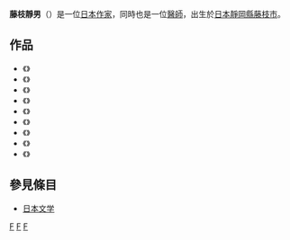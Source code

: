 {{japanese|japanese=藤枝静男|kana=ふじえだ　しずお|romaji=Fujieda Shizuo}}
'''藤枝靜男'''（{{bd|1907年|12月20日|1993年|4月16日}}）是一位[[日本|日本]][[作家|作家]]，同時也是一位[[醫師|醫師]]，出生於[[日本|日本]][[靜岡縣|靜岡縣]][[藤枝市|藤枝市]]。

==作品==
*《{{lang|ja|壜の中の水　山川草木}}》　
*《{{lang|ja|一家団欒}}》
*《{{lang|ja|硝酸銀}}》
*《{{lang|ja|或る年の冬或る年の夏}}》
*《{{lang|ja|田紳有楽}}》
*《{{lang|ja|家族暦}}》
*《{{lang|ja|悲しいだけ}}》
*《{{lang|ja|路}}》
*《{{lang|ja|今ここ}}》
==參見條目==
*[[日本文学|日本文学]]
{{Authority control}}
{{Japan-writer-stub}}
[[Category:日本作家|F]]
[[Category:靜岡縣出身人物|F]]
[[Category:千葉大學校友|F]]